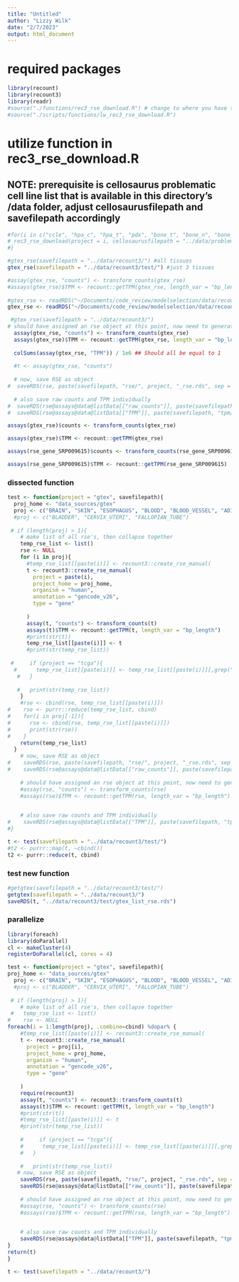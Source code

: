 ```yaml
---
title: "Untitled"
author: "Lizzy Wilk"
date: "2/7/2023"
output: html_document
---
```


# required packages
```r
library(recount)
library(recount3)
library(readr)
#source("./functions/rec3_rse_download.R") # change to where you have this function script saved
#source("./scripts/functions/lw_rec3_rse_download.R") 
```

# utilize function in rec3_rse_download.R
## NOTE: prerequisite is cellosaurus problematic cell line list that is available in this directory's /data folder, adjust cellosaurusfilepath and savefilepath accordingly 
```r
#for(i in c("ccle", "hpa_c", "hpa_t", "pdx", "bone_t", "bone_n", "bone_c")){
# rec3_rse_download(project = i, cellosaurusfilepath = "../data/problematic_celllines.csv", savefilepath = "../data/recount3/") # will place full rse (with calc TPM), rawcounts, and tpm objects in destination folder
#}
```


```r
#gtex_rse(savefilepath = "../data/recount3/") #all tissues
gtex_rse(savefilepath = "../data/recount3/test/") #just 3 tissues

#assay(gtex_rse, "counts") <- transform_counts(gtex_rse)
#assays(gtex_rse)$TPM <- recount::getTPM(gtex_rse, length_var = "bp_length")
   
#gtex_rse <- readRDS("~/Documents/code_review/modelselection/data/recount3/test/rse/gtex_rse.rds") #just 3 tissues
gtex_rse <- readRDS("~/Documents/code_review/modelselection/data/recount3/rse/gtex_rse.rds") #all gtex tissues

 #gtex_rse(savefilepath = "../data/recount3/")
# should have assigned an rse object at this point, now need to generate tpm
  assay(gtex_rse, "counts") <- transform_counts(gtex_rse)
  assays(gtex_rse)$TPM <- recount::getTPM(gtex_rse, length_var = "bp_length")
  
  colSums(assay(gtex_rse, "TPM")) / 1e6 ## Should all be equal to 1
  
  #t <- assay(gtex_rse, "counts")
  
  # now, save RSE as object
#  saveRDS(rse, paste(savefilepath, "rse/", project, "_rse.rds", sep = ""))
  
  # also save raw counts and TPM individually
#  saveRDS(rse@assays@data@listData[["raw_counts"]], paste(savefilepath, "raw_counts/", project, "_rawcounts.rds", sep = ""))
#  saveRDS(rse@assays@data@listData[["TPM"]], paste(savefilepath, "tpm/", project, "_tpm.rds", sep = "")) 
```

```r
assays(gtex_rse)$counts <- transform_counts(gtex_rse)

assays(gtex_rse)$TPM <- recount::getTPM(gtex_rse)
```

```r
assays(rse_gene_SRP009615)$counts <- transform_counts(rse_gene_SRP009615)

assays(rse_gene_SRP009615)$TPM <- recount::getTPM(rse_gene_SRP009615)
```


### dissected function
```r
test <- function(project = "gtex", savefilepath){
  proj_home <- "data_sources/gtex"
  proj <- c("BRAIN", "SKIN", "ESOPHAGUS", "BLOOD", "BLOOD_VESSEL", "ADIPOSE_TISSUE", "HEART", "MUSCLE", "COLON", "THYROID", "NERVE", "LUNG", "BREAST", "TESTIS", "STOMACH", "PANCREAS", "PITUITARY", "ADRENAL_GLAND", "PROSTATE", "SPLEEN", "LIVER", "BONE_MARROW", "OVARY", "SMALL_INTESTINE", "SALIVARY_GLAND", "VAGINA", "UTERUS", "KIDNEY", "BLADDER", "CERVIX_UTERI", "FALLOPIAN_TUBE")
  #proj <- c("BLADDER", "CERVIX_UTERI", "FALLOPIAN_TUBE")
 
 # if (length(proj) > 1){
    # make list of all rse's, then collapse together
    temp_rse_list <- list()
    rse <- NULL
    for (i in proj){
      #temp_rse_list[[paste(i)]] <- recount3::create_rse_manual(
      t <- recount3::create_rse_manual(
        project = paste(i),
        project_home = proj_home,
        organism = "human",
        annotation = "gencode_v26",
        type = "gene"
        
      )
      assay(t, "counts") <- transform_counts(t)
      assays(t)$TPM <- recount::getTPM(t, length_var = "bp_length")
      #print(str(t))
      temp_rse_list[[paste(i)]] <- t
      #print(str(temp_rse_list))
      
 #     if (project == "tcga"){
  #      temp_rse_list[[paste(i)]] <- temp_rse_list[[paste(i)]][,grep("Primary", temp_rse_list[[paste(i)]]@colData@listData[["tcga.cgc_sample_sample_type"]])]
   #   }
      
   #   print(str(temp_rse_list))
    }
    #rse <- cbind(rse, temp_rse_list[[paste(i)]])
#    rse <- purrr::reduce(temp_rse_list, cbind) 
#    for(i in proj[-1]){
#      rse <- cbind(rse, temp_rse_list[[paste(i)]])  
#      print(str(rse))
#    }
    return(temp_rse_list)
  }
    # now, save RSE as object
#    saveRDS(rse, paste(savefilepath, "rse/", project, "_rse.rds", sep = ""))
#    saveRDS(rse@assays@data@listData[["raw_counts"]], paste(savefilepath, "raw_counts/", project, "_rawcounts.rds", sep = ""))
    
    # should have assigned an rse object at this point, now need to generate tpm
    #assay(rse, "counts") <- transform_counts(rse)
    #assays(rse)$TPM <- recount::getTPM(rse, length_var = "bp_length")
    

    # also save raw counts and TPM individually
#    saveRDS(rse@assays@data@listData[["TPM"]], paste(savefilepath, "tpm/", project, "_tpm.rds", sep = ""))
#}

t <- test(savefilepath = "../data/recount3/test/")
#t2 <- purrr::map(t, ~cbind())
t2 <- purrr::reduce(t, cbind)
```

### test new function
```r
#getgtex(savefilepath = "../data/recount3/test/")
getgtex(savefilepath = "../data/recount3/")
saveRDS(t, "../data/recount3/test/gtex_list_rse.rds")
```

### parallelize 
```r
library(foreach)
library(doParallel)
cl <- makeCluster(4)
registerDoParallel(cl, cores = 4)

test <- function(project = "gtex", savefilepath){
proj_home <- "data_sources/gtex"
  proj <- c("BRAIN", "SKIN", "ESOPHAGUS", "BLOOD", "BLOOD_VESSEL", "ADIPOSE_TISSUE", "HEART", "MUSCLE", "COLON", "THYROID", "NERVE", "LUNG", "BREAST", "TESTIS", "STOMACH", "PANCREAS", "PITUITARY", "ADRENAL_GLAND", "PROSTATE", "SPLEEN", "LIVER", "BONE_MARROW", "OVARY", "SMALL_INTESTINE", "SALIVARY_GLAND", "VAGINA", "UTERUS", "KIDNEY", "BLADDER", "CERVIX_UTERI", "FALLOPIAN_TUBE")
  #proj <- c("BLADDER", "CERVIX_UTERI", "FALLOPIAN_TUBE")
 
 # if (length(proj) > 1){
    # make list of all rse's, then collapse together
 #   temp_rse_list <- list()
#    rse <- NULL
foreach(i = 1:length(proj), .combine=cbind) %dopar% {
    #temp_rse_list[[paste(i)]] <- recount3::create_rse_manual(
    t <- recount3::create_rse_manual(
      project = proj[i],
      project_home = proj_home,
      organism = "human",
      annotation = "gencode_v26",
      type = "gene"
      
    )
    require(recount3)
    assay(t, "counts") <- recount3::transform_counts(t)
    assays(t)$TPM <- recount::getTPM(t, length_var = "bp_length")
    #print(str(t))
    #temp_rse_list[[paste(i)]] <- t
    #print(str(temp_rse_list))
    
    #     if (project == "tcga"){
    #      temp_rse_list[[paste(i)]] <- temp_rse_list[[paste(i)]][,grep("Primary", temp_rse_list[[paste(i)]]@colData@listData[["tcga.cgc_sample_sample_type"]])]
    #   }
    
    #   print(str(temp_rse_list))
   # now, save RSE as object
    saveRDS(rse, paste(savefilepath, "rse/", project, "_rse.rds", sep = ""))
    saveRDS(rse@assays@data@listData[["raw_counts"]], paste(savefilepath, "raw_counts/", project, "_rawcounts.rds", sep = ""))
    
    # should have assigned an rse object at this point, now need to generate tpm
    #assay(rse, "counts") <- transform_counts(rse)
    #assays(rse)$TPM <- recount::getTPM(rse, length_var = "bp_length")
    

    # also save raw counts and TPM individually
    saveRDS(rse@assays@data@listData[["TPM"]], paste(savefilepath, "tpm/", project, "_tpm.rds", sep = ""))
}
return(t)
}

t <- test(savefilepath = "../data/recount3/")
```


